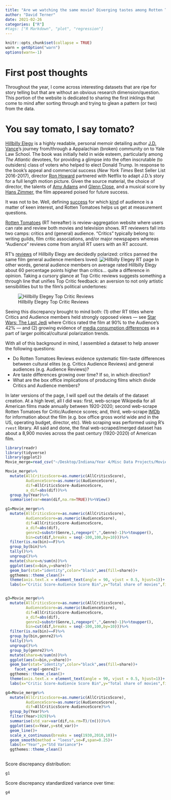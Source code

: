 ```yaml
---
title: "Are we watching the same movie? Diverging tastes among Rotten Tomatoes reviews"
author: "David Terner"
date: 2021-02-26
categories: ["R"]
#tags: ["R Markdown", "plot", "regression"]
---
```


```r
knitr::opts_chunk$set(collapse = TRUE)
warn = getOption("warn")
options(warn=-1)
```

# First post thoughts

Throughout the year, I come across interesting datasets that are ripe for story telling but that are without an obvious research dimension/question. This portion of the website is dedicated to sharing the first inklings that come to mind after sorting through and trying to glean a pattern (or two) from the data. 

# You say tomato, I say tomato?

[Hillbilly Elegy](https://www.harpercollins.com/products/hillbilly-elegy-j-d-vance?variant=32207704391714) is a highly readable, personal memoir detailing author [J.D. Vance](https://en.wikipedia.org/wiki/J._D._Vance)'s journey from/through a Appalachian (broken) community on to Yale Law School. The book was initially held in wide esteem, particularly among *The Atlantic* devotees, for providing a glimpse into the often inscrutable (to outsiders) class of voters who helped to elect Donald Trump. In response to the book's appeal and commercial success (*New York Times* Best Seller List 2016-2017), director [Ron Howard](https://www.rollingstone.com/movies/movie-news/ron-howard-to-direct-produce-hillbilly-elegy-movie-123741/) partnered with Netflix to adapt J.D.'s story for a full length motion picture. Given the source material, the choice of director, the talents of [Amy Adams](https://en.wikipedia.org/wiki/Amy_Adams) and [Glenn Close ](https://en.wikipedia.org/wiki/Glenn_Close), and a musical score by [Hans Zimmer](https://filmmusicreporter.com/2020/03/10/hans-zimmer-to-reteam-with-ron-howard-on-hillbilly-elegy/), the film appeared poised for future success. 

It was not to be. Well, defining <u>success</u> for which <u>kind</u> of audience is a matter of keen interest, and Rotten Tomatoes helps us get at measurement questions.  


[Rotten Tomatoes](https://www.rottentomatoes.com/) (RT hereafter) is review-aggregation website where users can rate and review both movies and television shows. RT reviewers fall into two camps: critics and (general) audience. "Critics" typically belong to: writing guilds, film critic associations, and/or major newspapers whereas "Audience" reviews come from any/all RT users with an RT account. 

RT's [reviews](https://www.rottentomatoes.com/m/hillbilly_elegy) of Hillbilly Elegy are decidedly polarized: critics panned the same film general audience members loved: 
![Hillbilly Elegey RT page](index.en_files/figure-html/rot_tot.png)
In other words, general audience members on average rated Hillbilly Elegy about 60 percentage points higher than critics... quite a difference in opinion. Taking a cursory glance at Top Critic reviews suggests something a through line that unifies Top Critic feedback: an aversion to not only artistic sensibilities but to the film's political undertones: 

![Hillbilly Elegey Top Critic Reviews](index.en_files/figure-html/critic_review.png)

Seeing this discrepancy brought to mind both: (1) other RT titles where Critics and Audience members held strongly opposed views --- see [Star Wars: The Last Jedi](https://www.rottentomatoes.com/m/star_wars_the_last_jedi) where Critics rated the film at 90% to the Audience's 42% --- and (2) growing evidence of [media consumption differences](https://www.nytimes.com/interactive/2016/12/26/upshot/duck-dynasty-vs-modern-family-television-maps.html) as a part of larger political/cultural polarization trends. 

With all of this background in mind, I assembled a dataset to help answer the following questions: 

* Do Rotten Tomatoes Reviews evidence systematic film-taste differences between cultural elites (e.g. Critics Audience Reviews) and general audiences (e.g. Audience Reviews)? 
* Are taste differences growing over time? If so, in which direction? 
* What are the box office implications of producing films which divide Critics and Audience members? 


In later versions of the page, I will spell out the details of the dataset creation. At a high level, all I did was: first, web-scrape Wikipedia for all American films made annually between 1920-2020; second web-scrape Rotten Tomatoes for Critic/Audience scores; and, third, web-scrape [IMDb](https://www.imdb.com/?ref_=nv_home) for information about the film (e.g. box office gross world wide and in the US, operating budget, director, etc). Web scraping was performed using R's `rvest` library. All said and done, the final web-scraped/merged dataset has about a 8,900 movies across the past century (1920-2020) of American film.  



```r
library(readr)
library(tidyverse)
library(ggplot2)
Movie_merge=read_csv("~/Desktop/Indiana/Year 4/Misc Data Projects/Movie_merge.csv")

Movie_merge%>%
  mutate(AllCriticsScore=as.numeric(AllCriticsScore),
         AudienceScore=as.numeric(AudienceScore),
         dif=AllCriticsScore-AudienceScore,
         a_dif=abs(dif))%>%
  group_by(Year)%>%
  summarise(var=mean(dif,na.rm=TRUE))%>%View()

g1=Movie_merge%>%
  mutate(AllCriticsScore=as.numeric(AllCriticsScore),
         AudienceScore=as.numeric(AudienceScore),
         dif=AllCriticsScore-AudienceScore,
         a_dif=abs(dif),
         genre2=substr(Genre,1,regexpr(",",Genre)-1)%>%toupper(),
         bin=cut(dif,breaks = seq(-100,100,by=10)))%>%
  filter(is.na(bin)==F)%>%
  group_by(bin)%>%
  tally()%>%
  ungroup()%>%
  mutate(share=n/sum(n))%>%
  ggplot(aes(x=bin,y=share))+
  geom_bar(stat="identity",color="black",aes(fill=share))+
  ggthemes::theme_clean()+
  theme(axis.text.x = element_text(angle = 90, vjust = 0.5, hjust=1))+
  labs(x="Critic Score-Audience Score Bin",y="Total share of movies",fill="Movie Share")


g3=Movie_merge%>%
  mutate(AllCriticsScore=as.numeric(AllCriticsScore),
         AudienceScore=as.numeric(AudienceScore),
         dif=AllCriticsScore-AudienceScore,
         a_dif=abs(dif),
         genre2=substr(Genre,1,regexpr(",",Genre)-1)%>%toupper(),
         bin=cut(dif,breaks = seq(-100,100,by=10)))%>%
  filter(is.na(bin)==F)%>%
  group_by(bin,genre2)%>%
  tally()%>%
  ungroup()%>%
  group_by(genre2)%>%
  mutate(share=n/sum(n))%>%
  ggplot(aes(x=bin,y=share))+
  geom_bar(stat="identity",color="black",aes(fill=share))+
    facet_wrap(~genre2)+
  ggthemes::theme_clean()+
  theme(axis.text.x = element_text(angle = 90, vjust = 0.5, hjust=1))+
  labs(x="Critic Score-Audience Score Bin",y="Total share of movies",fill="Movie Share")

g4=Movie_merge%>%
  mutate(AllCriticsScore=as.numeric(AllCriticsScore),
         AudienceScore=as.numeric(AudienceScore),
         dif=AllCriticsScore-AudienceScore)%>%
  group_by(Year)%>%
  filter(Year>1929)%>%
  summarise(std_var=var(dif,na.rm=T)/(n()))%>%
  ggplot(aes(x=Year,y=std_var))+
  geom_line()+
  scale_x_continuous(breaks = seq(1930,2010,10))+
  geom_smooth(method = "loess",se=F,span=0.25)+
  labs(x="Year",y="Std Variance")+
  ggthemes::theme_clean()
  


```
Score discrepancy distribution:

```r
g1
```

Score discrepancy standardized variance over time:

```r
g4
```

